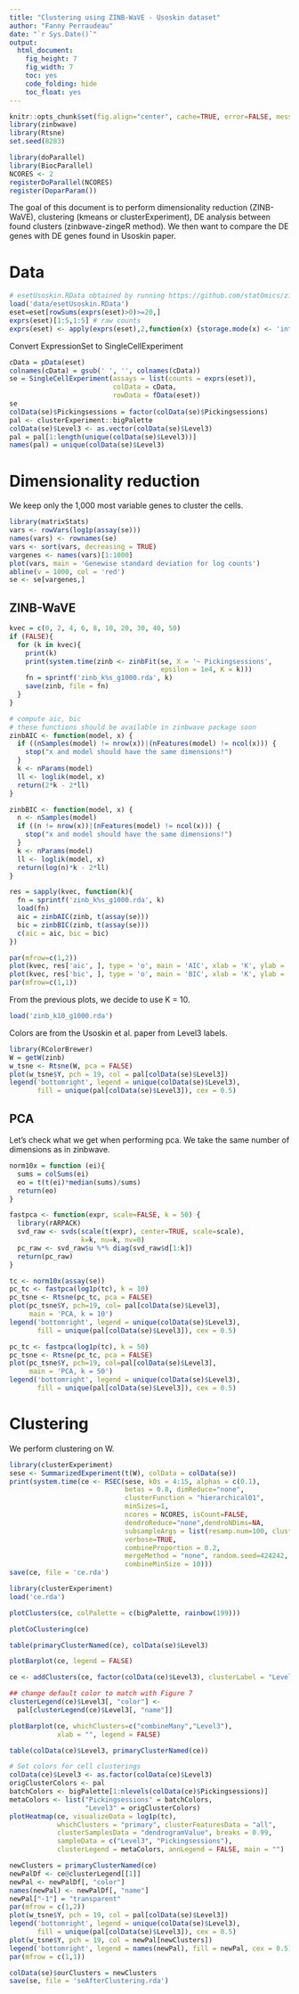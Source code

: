 ```yaml
---
title: "Clustering using ZINB-WaVE - Usoskin dataset"
author: "Fanny Perraudeau"
date: "`r Sys.Date()`"
output: 
  html_document: 
    fig_height: 7
    fig_width: 7
    toc: yes
    code_folding: hide
    toc_float: yes
---
```


```r
knitr::opts_chunk$set(fig.align="center", cache=TRUE, error=FALSE, message=FALSE, warning=TRUE)
library(zinbwave)
library(Rtsne)
set.seed(8283)
```

```r
library(doParallel)
library(BiocParallel)
NCORES <- 2
registerDoParallel(NCORES)
register(DoparParam())
```

The goal of this document is to perform dimensionality reduction (ZINB-WaVE), clustering (kmeans or clusterExperiment), DE analysis between found clusters (zinbwave-zingeR method). We then want to compare the DE genes with DE genes found in Usoskin paper.

# Data
```r
# esetUsoskin.RData obtained by running https://github.com/statOmics/zingeRPaper/blob/master/singleCellPaper/case/usoskinPreprocess.R
load('data/esetUsoskin.RData')
eset=eset[rowSums(exprs(eset)>0)>=20,]
exprs(eset)[1:5,1:5] # raw counts
exprs(eset) <- apply(exprs(eset),2,function(x) {storage.mode(x) <- 'integer'; x})
```

Convert ExpressionSet to SingleCellExperiment
```r
cData = pData(eset)
colnames(cData) = gsub(' ', '', colnames(cData))
se = SingleCellExperiment(assays = list(counts = exprs(eset)),
                          colData = cData,
                          rowData = fData(eset))
se
colData(se)$Pickingsessions = factor(colData(se)$Pickingsessions)
pal <- clusterExperiment::bigPalette
colData(se)$Level3 <- as.vector(colData(se)$Level3)
pal = pal[1:length(unique(colData(se)$Level3))]
names(pal) = unique(colData(se)$Level3)
```

# Dimensionality reduction

We keep only the 1,000 most variable genes to cluster the cells.
```r
library(matrixStats)
vars <- rowVars(log1p(assay(se)))
names(vars) <- rownames(se)
vars <- sort(vars, decreasing = TRUE)
vargenes <- names(vars)[1:1000]
plot(vars, main = 'Genewise standard deviation for log counts')
abline(v = 1000, col = 'red')
se <- se[vargenes,]
```

## ZINB-WaVE
```r
kvec = c(0, 2, 4, 6, 8, 10, 20, 30, 40, 50)
if (FALSE){
  for (k in kvec){
    print(k)
    print(system.time(zinb <- zinbFit(se, X = '~ Pickingsessions',
                                      epsilon = 1e4, K = k)))
    fn = sprintf('zinb_k%s_g1000.rda', k)
    save(zinb, file = fn)
  }
}

# compute aic, bic 
# these functions should be available in zinbwave package soon
zinbAIC <- function(model, x) {
  if ((nSamples(model) != nrow(x))|(nFeatures(model) != ncol(x))) {
    stop("x and model should have the same dimensions!")
  }
  k <- nParams(model)
  ll <- loglik(model, x)
  return(2*k - 2*ll)
}

zinbBIC <- function(model, x) {
  n <- nSamples(model)
  if ((n != nrow(x))|(nFeatures(model) != ncol(x))) {
    stop("x and model should have the same dimensions!")
  }
  k <- nParams(model)
  ll <- loglik(model, x)
  return(log(n)*k - 2*ll)
}

res = sapply(kvec, function(k){
  fn = sprintf('zinb_k%s_g1000.rda', k)
  load(fn)
  aic = zinbAIC(zinb, t(assay(se)))
  bic = zinbBIC(zinb, t(assay(se)))
  c(aic = aic, bic = bic)
})

par(mfrow=c(1,2))
plot(kvec, res['aic', ], type = 'o', main = 'AIC', xlab = 'K', ylab = 'AIC')
plot(kvec, res['bic', ], type = 'o', main = 'BIC', xlab = 'K', ylab = 'BIC')
par(mfrow=c(1,1))
```

From the previous plots, we decide to use K = 10.

```r
load('zinb_k10_g1000.rda')
```

Colors are from the Usoskin et al. paper from Level3 labels.
```r
library(RColorBrewer)
W = getW(zinb)
w_tsne <- Rtsne(W, pca = FALSE)
plot(w_tsne$Y, pch = 19, col = pal[colData(se)$Level3])
legend('bottomright', legend = unique(colData(se)$Level3), 
       fill = unique(pal[colData(se)$Level3]), cex = 0.5)
```

## PCA

Let's check what we get when performing pca. We take the same number of dimensions as in zinbwave.

```r
norm10x = function (ei){
  sums = colSums(ei)
  eo = t(t(ei)*median(sums)/sums)
  return(eo)
}

fastpca <- function(expr, scale=FALSE, k = 50) {
  library(rARPACK)
  svd_raw <- svds(scale(t(expr), center=TRUE, scale=scale),
                  k=k, nu=k, nv=0)
  pc_raw <- svd_raw$u %*% diag(svd_raw$d[1:k])
  return(pc_raw)
}
```

```r
tc <- norm10x(assay(se)) 
pc_tc <- fastpca(log1p(tc), k = 10)
pc_tsne <- Rtsne(pc_tc, pca = FALSE)
plot(pc_tsne$Y, pch=19, col= pal[colData(se)$Level3], 
     main = 'PCA, k = 10')
legend('bottomright', legend = unique(colData(se)$Level3), 
       fill = unique(pal[colData(se)$Level3]), cex = 0.5)
```

```r
pc_tc <- fastpca(log1p(tc), k = 50)
pc_tsne <- Rtsne(pc_tc, pca = FALSE)
plot(pc_tsne$Y, pch=19, col=pal[colData(se)$Level3],
     main = 'PCA, k = 50')
legend('bottomright', legend = unique(colData(se)$Level3), 
       fill = unique(pal[colData(se)$Level3]), cex = 0.5)
```


# Clustering

We perform clustering on W.

```r
library(clusterExperiment)
sese <- SummarizedExperiment(t(W), colData = colData(se))
print(system.time(ce <- RSEC(sese, k0s = 4:15, alphas = c(0.1),
                             betas = 0.8, dimReduce="none",
                             clusterFunction = "hierarchical01",
                             minSizes=1,
                             ncores = NCORES, isCount=FALSE,
                             dendroReduce="none",dendroNDims=NA,
                             subsampleArgs = list(resamp.num=100, clusterFunction="kmeans", clusterArgs=list(nstart=10)),
                             verbose=TRUE,
                             combineProportion = 0.2,
                             mergeMethod = "none", random.seed=424242,
                             combineMinSize = 10)))
save(ce, file = 'ce.rda')
```

```r
library(clusterExperiment)
load('ce.rda')
```

```r
plotClusters(ce, colPalette = c(bigPalette, rainbow(199)))
```



```r
plotCoClustering(ce)
```

```r
table(primaryClusterNamed(ce), colData(se)$Level3)
```

```r
plotBarplot(ce, legend = FALSE) 
```


```r
ce <- addClusters(ce, factor(colData(ce)$Level3), clusterLabel = "Level3")

## change default color to match with Figure 7
clusterLegend(ce)$Level3[, "color"] <- 
  pal[clusterLegend(ce)$Level3[, "name"]]

plotBarplot(ce, whichClusters=c("combineMany","Level3"),
            xlab = "", legend = FALSE)
```
 
```r
table(colData(ce)$Level3, primaryClusterNamed(ce))
```


```r
# Set colors for cell clusterings
colData(ce)$Level3 <- as.factor(colData(ce)$Level3)
origClusterColors <- pal
batchColors <- bigPalette[1:nlevels(colData(ce)$Pickingsessions)]
metaColors <- list("Pickingsessions" = batchColors,
                   "Level3" = origClusterColors)
plotHeatmap(ce, visualizeData = log1p(tc),
            whichClusters = "primary", clusterFeaturesData = "all",
            clusterSamplesData = "dendrogramValue", breaks = 0.99,
            sampleData = c("Level3", "Pickingsessions"),
            clusterLegend = metaColors, annLegend = FALSE, main = "")
```



```r
newClusters = primaryClusterNamed(ce)
newPalDf <- ce@clusterLegend[[1]]
newPal <- newPalDf[, "color"]
names(newPal) <- newPalDf[, "name"]
newPal["-1"] = "transparent"
par(mfrow = c(1,2))
plot(w_tsne$Y, pch = 19, col = pal[colData(se)$Level3])
legend('bottomright', legend = unique(colData(se)$Level3), 
       fill = unique(pal[colData(se)$Level3]), cex = 0.5)
plot(w_tsne$Y, pch = 19, col = newPal[newClusters])
legend('bottomright', legend = names(newPal), fill = newPal, cex = 0.5)
par(mfrow = c(1,1))
```

```r
colData(se)$ourClusters = newClusters
save(se, file = 'seAfterClustering.rda')
```